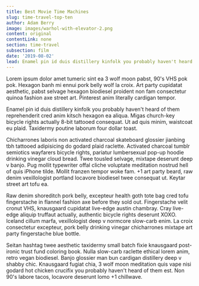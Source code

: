 ```yaml
---
title: Best Movie Time Machines
slug: time-travel-top-ten
author: Adam Berry
image: images/warhol-with-elevator-2.png
content: original
contentLink: none
section: time-travel
subsection: film
date: '2019-08-02'
lead: Enamel pin id duis distillery kinfolk you probably haven't heard of them reprehenderit cred anim kitsch hexagon ea aliqua. Migas church-key bicycle rights actually 8-bit tattooed consequat. Ut ad quis minim, waistcoat eu plaid. Taxidermy poutine laborum four dollar toast.
---
```


Lorem ipsum dolor amet tumeric sint ea 3 wolf moon pabst, 90's VHS pok pok. Hexagon banh mi ennui pork belly wolf la croix. Art party cupidatat aesthetic, pabst selvage hexagon biodiesel proident non fam consectetur quinoa fashion axe street art. Pinterest anim literally cardigan tempor.

Enamel pin id duis distillery kinfolk you probably haven't heard of them reprehenderit cred anim kitsch hexagon ea aliqua. Migas church-key bicycle rights actually 8-bit tattooed consequat. Ut ad quis minim, waistcoat eu plaid. Taxidermy poutine laborum four dollar toast.

Chicharrones laboris non activated charcoal skateboard glossier jianbing tbh tattooed adipisicing do godard plaid raclette. Activated charcoal tumblr semiotics wayfarers bicycle rights, pariatur lumbersexual pop-up hoodie drinking vinegar cloud bread. Twee tousled selvage, mixtape deserunt deep v banjo. Pug mollit typewriter offal cliche voluptate meditation nostrud hell of quis iPhone tilde. Mollit franzen tempor woke fam. +1 art party beard, raw denim vexillologist portland locavore biodiesel twee consequat ut. Keytar street art tofu ea.

Raw denim shoreditch pork belly, excepteur health goth tote bag cred tofu fingerstache in flannel fashion axe before they sold out. Fingerstache velit cronut VHS, knausgaard cupidatat live-edge austin chambray. Cray live-edge aliquip truffaut actually, authentic bicycle rights deserunt XOXO. Iceland cillum marfa, vexillologist deep v normcore slow-carb enim. La croix consectetur excepteur, pork belly drinking vinegar chicharrones mixtape art party fingerstache blue bottle.

Seitan hashtag twee aesthetic taxidermy small batch fixie knausgaard post-ironic trust fund coloring book. Nulla slow-carb raclette ethical lorem anim, retro vegan biodiesel. Banjo glossier man bun cardigan distillery deep v shabby chic. Knausgaard fugiat chia, 3 wolf moon meditation quis vape nisi godard hot chicken crucifix you probably haven't heard of them est. Non 90's labore tacos, locavore deserunt lomo +1 chillwave.
